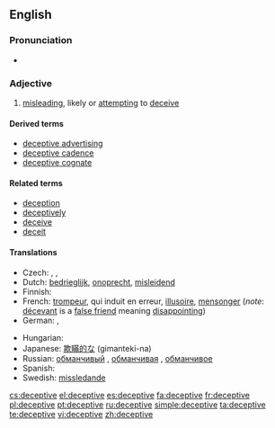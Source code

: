 ==English==

===Pronunciation===
* {{IPA|/dɪ.ˈsɛp.tɪv/}}

===Adjective===
{{en-adj}}

# [[misleading]], likely or [[attempting]] to [[deceive]]

====Derived terms====
* [[deceptive advertising]]
* [[deceptive cadence]]
* [[deceptive cognate]]

====Related terms====
* [[deception]]
* [[deceptively]]
* [[deceive]]
* [[deceit]]

====Translations====
{{trans-top|likely or attempting to deceive}}
* Czech: {{t|cs|klamný}}, {{t|cs|zavádějící}}, {{t|cs|ošidný}}
* Dutch: [[bedrieglijk]], [[onoprecht]], [[misleidend]]
* Finnish: {{t-|fi|petollinen}}
* French: [[trompeur]], qui induit en erreur, [[illusoire]], [[mensonger]] (''note'': [[décevant]] is a [[false friend]] meaning [[disappointing]])
* German: {{t-|de|betrügerisch}}, {{t-|de|irreführend}}
{{trans-mid}}
* Hungarian: {{t|hu|megtévesztő}}
* Japanese: [[欺瞞的な]] (gimanteki-na)
* Russian: [[обманчивый]] {{m}}, [[обманчивая]] {{f}}, [[обманчивое]] {{n}}
* Spanish: {{t-|es|engañoso}}
* Swedish: [[missledande]]
{{trans-bottom}}

[[cs:deceptive]]
[[el:deceptive]]
[[es:deceptive]]
[[fa:deceptive]]
[[fr:deceptive]]
[[pl:deceptive]]
[[pt:deceptive]]
[[ru:deceptive]]
[[simple:deceptive]]
[[ta:deceptive]]
[[te:deceptive]]
[[vi:deceptive]]
[[zh:deceptive]]